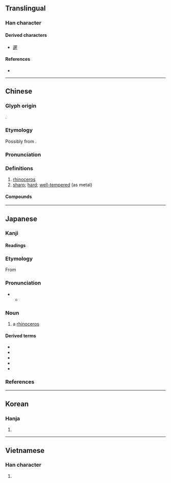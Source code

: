 {{character info/new}}
{{character info|0x2F924}}
==Translingual==

===Han character===
{{Han char|rn=93|rad=牛|as=08|sn=12|four=77251|canj=SEHQ,SYYQ|ids=⿸尸⿱氺牛}}

====Derived characters====
* [[遲]]

====References====
* {{Han ref|kx=0701.140|dkj=20045|dj=1114.230|hdz=31815.010|uh=7280|ud=29312|bh=B552|bd=46418}}

----

==Chinese==
{{zh-forms|alt=屖}}

===Glyph origin===
{{Han etym}}
{{Han compound|尾|牛|c1=p|c2=s|t2=ox|ls=psc}}.

===Etymology===
Possibly from {{inh|zh|sit-pro|*b-sej||rhinoceros}}.

===Pronunciation===
{{zh-pron
|m=xī
|c=sai1
|h=pfs=sî;gd=xi1
|md=să̤
|mn=sai/se
|mn_note=sai - vernacular; se - literary
|mn-t=sai1
|w=1xi
|mc=y
|oc=y
|ma=
|cat=n,a
}}

===Definitions===
{{zh-hanzi}}

# [[rhinoceros]]
# [[sharp]]; [[hard]]; [[well-tempered]] (as metal)

====Compounds====
{{zh-der|犀牛|犀利|木犀|心有靈犀|剔犀|一點靈犀|兩犀|披毛犀|犀皮|拽象拖犀|犀甲|牙簽犀軸|犀首|犀頭|犀帶|犀照|燃犀|拔犀擢象|文犀|犀牛望月|犀革|白犀牛|犀錢|瓠犀|犀鳥|犀銳|犀角|犀箸|犀牛角|犀渠|燃犀溫嶠|燬犀|犀兵|毛犀|通天犀|靈犀|鬥犀臺|靈犀相通|金木犀}}

----

==Japanese==

===Kanji===
{{ja-kanji|grade=|rs=牛08}}

====Readings====
{{ja-readings
|goon=さい
|kanon=せい
|kun=かた-い, するど-い
}}

===Etymology===
{{ja-kanjitab|さい|yomi=o}}
{{swp|lang=ja|サイ}}
From {{der|ja|ltc|tr=sej|犀|sort=さい}}

===Pronunciation===
{{ja-pron|さい|acc=a|acc_ref=NHK|y=go}}
** {{hmp|lang=ja|sort=さい|妻|采|賽|骰子|豺|細|斎|債|際|載|差異|差違}}

===Noun===
{{ja-noun|さい|サイ}}

# a [[rhinoceros]]

====Derived terms====
* {{ja-r|印%度%犀|^イン%ド%-サイ}}
* {{ja-r|黒%犀|クロ%サイ}}
* {{ja-r|ジャワ犀|^ジャワ-サイ}}
* {{ja-r|白%犀|シロ%サイ}}
* {{ja-r|スマトラ犀|^スマトラ-サイ}}

===References===
<references/>

{{topics|ja|Odd-toed ungulates|sort=さい}}

----

==Korean==

===Hanja===
{{ko-hanja|hangeul=서|eumhun=|rv=seo|mr=sŏ|y=se}}

# {{defn|lang=ko|sort=牛08}}

----

==Vietnamese==

===Han character===
{{vi-hantu|[[tê]], [[tây]]|rs=牛08}}

# {{defn|lang=vi|sort=牛08}}